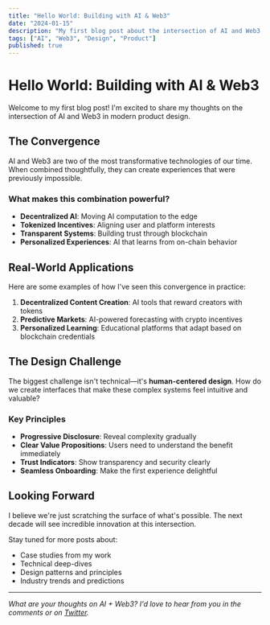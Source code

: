 ```yaml
---
title: "Hello World: Building with AI & Web3"
date: "2024-01-15"
description: "My first blog post about the intersection of AI and Web3 in modern product design."
tags: ["AI", "Web3", "Design", "Product"]
published: true
---
```


# Hello World: Building with AI & Web3

Welcome to my first blog post! I'm excited to share my thoughts on the intersection of AI and Web3 in modern product design.

## The Convergence

AI and Web3 are two of the most transformative technologies of our time. When combined thoughtfully, they can create experiences that were previously impossible.

### What makes this combination powerful?

- **Decentralized AI**: Moving AI computation to the edge
- **Tokenized Incentives**: Aligning user and platform interests
- **Transparent Systems**: Building trust through blockchain
- **Personalized Experiences**: AI that learns from on-chain behavior

## Real-World Applications

Here are some examples of how I've seen this convergence in practice:

1. **Decentralized Content Creation**: AI tools that reward creators with tokens
2. **Predictive Markets**: AI-powered forecasting with crypto incentives
3. **Personalized Learning**: Educational platforms that adapt based on blockchain credentials

## The Design Challenge

The biggest challenge isn't technical—it's **human-centered design**. How do we create interfaces that make these complex systems feel intuitive and valuable?

### Key Principles

- **Progressive Disclosure**: Reveal complexity gradually
- **Clear Value Propositions**: Users need to understand the benefit immediately
- **Trust Indicators**: Show transparency and security clearly
- **Seamless Onboarding**: Make the first experience delightful

## Looking Forward

I believe we're just scratching the surface of what's possible. The next decade will see incredible innovation at this intersection.

Stay tuned for more posts about:
- Case studies from my work
- Technical deep-dives
- Design patterns and principles
- Industry trends and predictions

---

*What are your thoughts on AI + Web3? I'd love to hear from you in the comments or on [Twitter](https://twitter.com/zvpply).* 